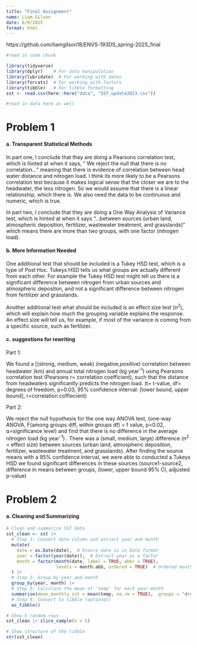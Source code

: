 ```yaml
---
title: "Final Assignment"
name: Liam Gilson
date: 6/9/2025
format: html
---
```


https://github.com/liamgilson18/ENVS-193DS_spring-2025_final

```r
#read in code chunk

library(tidyverse)
library(dplyr)    # For data manipulation
library(lubridate)  # For working with dates
library(forcats)  # For working with factors
library(tibble)   # For tibble formatting
sst <- read.csv(here::here("data", "SST_update2023.csv"))

#read in data here as well
```

# Problem 1

#### a. Transparent Statistical Methods

In part one, I conclude that they are doing a Pearsons correlation test, which is hinted at when it says, " We reject the null that there is no correlation..." meaning that there is evidence of correlation between head water distance and nitrogen load. I think its more likely to be a Pearsons correlation test because it makes logical sense that the closer we are to the headwater, the less nitrogen. So we would assume that there is a linear relationship, which there is. We also need the data to be continuous and numeric, which is true.

In part two, I conclude that they are doing a One Way Analysis of Variance test, which is hinted at when it says "...between sources (urban land, atmospheric deposition, fertilizer, wastewater treatment, and grasslands)" which means there are more than two groups, with one factor (nitrogen load).

#### b. More Information Needed

One additional test that should be included is a Tukey HSD test, which is a type of Post Hoc. Tukeys HSD tells us what groups are actually different from each other. For example the Tukey HSD test might tell us there is a significant difference between nitrogen from urban sources and atmospheric depositon, and not a significant difference between nitrogen from fertilizer and grasslands.

Another additional test what should be included is an effect size test (n^2^), which will explain how much the grouping variable explains the response. An effect size will tell us, for example, if most of the variance is coming from a specific source, such as fertilizer.

#### c. suggestions for rewriting

Part 1:

We found a \[(strong, medium, weak) (negative,positive) correlation between headwater (km) and annual total nitrogen load (kg year^-1^) using Pearsons correlation test (Pearsons r= correlation coefficient), such that the distance from headwaters significantly predicts the nitrogen load. (t= t-value, df= degrees of freedom, p=0.03, 95% confidence interval: \[lower bound, upper bound\], r=correlation coffiecient)

Part 2:

We reject the null hypothesis for the one way ANOVA test, (one-way ANOVA, F(among groups diff, within groups df) = f value, p=0.02, ⍺=significance level) and find that there is no difference in the average nitrogen load (kg year^-1^) . There was a (small, medium, large) difference (n^2^ = effect size) between sources (urban land, atmospheric deposition, fertilizer, wastewater treatment, and grasslands). After finding the source means with a 95% confidence interval, we were able to conducted a Tukeys HSD we found significant differences in these sources (source1-source2, difference in means between groups, (lower, upper bound 95% CI, adjusted p-value)

# Problem 2

#### a. Cleaning and Summarizing

```r
# Clean and summarize SST data
sst_clean <- sst |> 
  # Step 1: Convert date column and extract year and month
  mutate(
    date = as.Date(date),  # Ensure date is in Date format
    year = factor(year(date)),  # Extract year as a factor
    month = factor(month(date, label = TRUE, abbr = TRUE), 
                   levels = month.abb, ordered = TRUE)  # Ordered month factor
  ) |>
  # Step 2: Group by year and month
  group_by(year, month) |>
  # Step 3: Calculate the mean of 'temp' for each year-month
  summarise(mean_monthly_sst = mean(temp, na.rm = TRUE), .groups = "drop") |>
  # Step 4: Convert to tibble (optional)
  as_tibble()

# Show 5 random rows
sst_clean |> slice_sample(n = 5)

# Show structure of the tibble
str(sst_clean)
```
